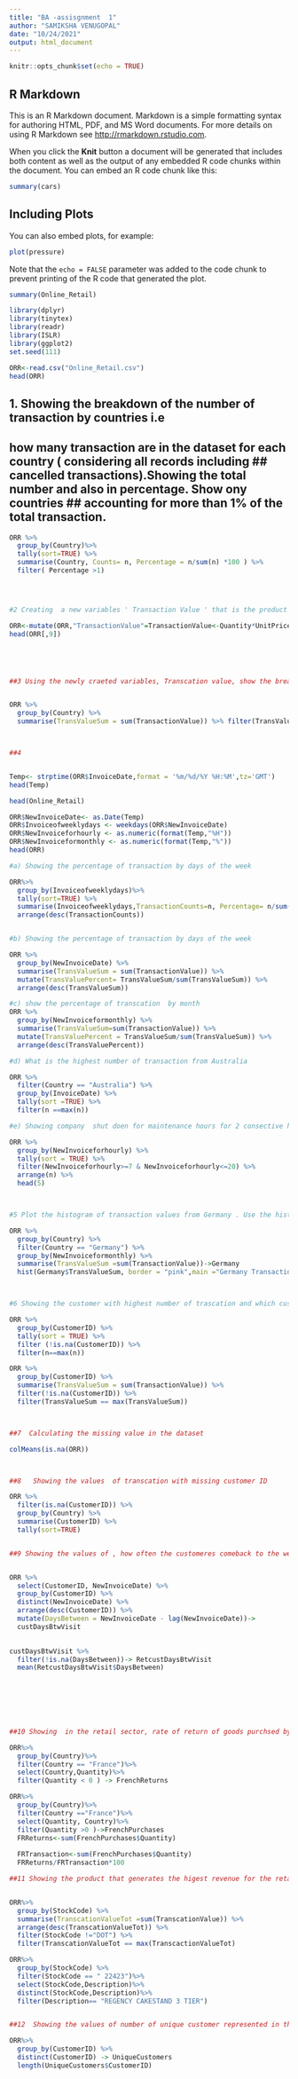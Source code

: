 ```yaml
---
title: "BA -assisgnment  1"
author: "SAMIKSHA VENUGOPAL"
date: "10/24/2021"
output: html_document
---
```


```r
knitr::opts_chunk$set(echo = TRUE)
```

## R Markdown

This is an R Markdown document. Markdown is a simple formatting syntax for authoring HTML, PDF, and MS Word documents. For more details on using R Markdown see <http://rmarkdown.rstudio.com>.

When you click the **Knit** button a document will be generated that includes both content as well as the output of any embedded R code chunks within the document. You can embed an R code chunk like this:

```r
summary(cars)
```

## Including Plots

You can also embed plots, for example:

```r
plot(pressure)
```

Note that the `echo = FALSE` parameter was added to the code chunk to prevent printing of the R code that generated the plot.

```r
summary(Online_Retail)
```

```r
library(dplyr)
library(tinytex)
library(readr)
library(ISLR)
library(ggplot2)
set.seed(111)
```


```r
ORR<-read.csv("Online_Retail.csv")
head(ORR)
```





## 1. Showing the breakdown of the number of transaction by countries i.e 
## how many transaction are in the dataset for each country ( considering all records including   ##  cancelled transactions).Showing the total number  and also in percentage. Show ony countries ##   accounting for more than 1% of the total transaction. 

```r
ORR %>%
  group_by(Country)%>%
  tally(sort=TRUE) %>% 
  summarise(Country, Counts= n, Percentage = n/sum(n) *100 ) %>% 
  filter( Percentage >1)




#2 Creating  a new variables ' Transaction Value ' that is the product of the  existing #"quantity' and "Unit price' variables .Add this variable to the  data frame 

ORR<-mutate(ORR,"TransactionValue"=TransactionValue<-Quantity*UnitPrice)
head(ORR[,9])





##3 Using the newly craeted variables, Transcation value, show the breakdown of transaction value #by  country 


ORR %>%
  group_by(Country) %>%
  summarise(TransValueSum = sum(TransactionValue)) %>% filter(TransValueSum > 130000) %>% arrange (desc( TransValueSum)) 



##4 


Temp<- strptime(ORR$InvoiceDate,format = '%m/%d/%Y %H:%M',tz='GMT')
head(Temp)

head(Online_Retail)

ORR$NewInvoiceDate<- as.Date(Temp)
ORR$Invoiceofweeklydays <- weekdays(ORR$NewInvoiceDate)
ORR$NewInvoiceforhourly <- as.numeric(format(Temp,"%H"))
ORR$NewInvoiceformonthly <- as.numeric(format(Temp,"%"))
head(ORR)

#a) Showing the percentage of transaction by days of the week

ORR%>%
  group_by(Invoiceofweeklydays)%>%
  tally(sort=TRUE) %>%
  summarise(Invoiceofweeklydays,TransactionCounts=n, Percentage= n/sum(n)*100)%>%
  arrange(desc(TransactionCounts))


#b) Showing the percentage of transaction by days of the week

ORR %>%
  group_by(NewInvoiceDate) %>%
  summarise(TransValueSum = sum(TransactionValue)) %>%
  mutate(TransValuePercent= TransValueSum/sum(TransValueSum)) %>%
  arrange(desc(TransValueSum))

#c) show the percentage of transcation  by month
ORR %>%
  group_by(NewInvoiceformonthly) %>%
  summarise(TransValueSum=sum(TransactionValue)) %>%
  mutate(TransValuePercent = TransValueSum/sum(TransValueSum)) %>%
  arrange(desc(TransValuePercent))

#d) What is the highest number of transaction from Australia

ORR %>%
  filter(Country == "Australia") %>%
  group_by(InvoiceDate) %>%
  tally(sort =TRUE) %>%
  filter(n ==max(n))

#e) Showing company  shut doen for maintenance hours for 2 consective hours 

ORR %>%
  group_by(NewInvoiceforhourly) %>%
  tally(sort = TRUE) %>%
  filter(NewInvoiceforhourly>=7 & NewInvoiceforhourly<=20) %>%
  arrange(n) %>%
  head(5)



#5 Plot the histogram of transaction values from Germany . Use the hist () function to plot 

ORR %>%
  group_by(Country) %>%
  filter(Country == "Germany") %>%
  group_by(NewInvoiceformonthly) %>%
  summarise(TransValueSum =sum(TransactionValue))->Germany
  hist(Germany$TransValueSum, border = "pink",main ="Germany Transaction Value ",xlab = "Transaction Vlaue  sum per Month",ylab ="Frequency",col="pink")



#6 Showing the customer with highest number of trascation and which customer is most valueable 

ORR %>%
  group_by(CustomerID) %>%
  tally(sort = TRUE) %>%
  filter (!is.na(CustomerID)) %>%
  filter(n==max(n))

ORR %>%
  group_by(CustomerID) %>%
  summarise(TransValueSum = sum(TransactionValue)) %>%
  filter(!is.na(CustomerID)) %>%
  filter(TransValueSum == max(TransValueSum))        



##7  Calculating the missing value in the dataset 

colMeans(is.na(ORR))



##8   Showing the values  of transcation with missing customer ID 

ORR %>%
  filter(is.na(CustomerID)) %>%
  group_by(Country) %>%
  summarise(CustomerID) %>%
  tally(sort=TRUE)


##9 Showing the values of , how often the customeres comeback to the website  for their next shopping 


ORR %>%
  select(CustomerID, NewInvoiceDate) %>%
  group_by(CustomerID) %>%
  distinct(NewInvoiceDate) %>%
  arrange(desc(CustomerID)) %>%
  mutate(DaysBetween = NewInvoiceDate - lag(NewInvoiceDate))->
  custDaysBtwVisit
  

custDaysBtwVisit %>%
  filter(!is.na(DaysBetween))-> RetcustDaysBtwVisit
  mean(RetcustDaysBtwVisit$DaysBetween)

  
  
  



##10 Showing  in the retail sector, rate of return of goods purchsed by customers 

ORR%>%
  group_by(Country)%>%
  filter(Country == "France")%>%
  select(Country,Quantity)%>%
  filter(Quantity < 0 ) -> FrenchReturns

ORR%>%
  group_by(Country)%>%
  filter(Country =="France")%>%
  select(Quantity, Country)%>%
  filter(Quantity >0 )->FrenchPurchases
  FRReturns<-sum(FrenchPurchases$Quantity)
  
  FRTransaction<-sum(FrenchPurchases$Quantity)
  FRReturns/FRTransaction*100

##11 Showing the product that generates the higest revenue for the retailer


ORR%>%
  group_by(StockCode) %>%
  summarise(TranscationValueTot =sum(TranscationValue)) %>%
  arrange(desc(TranscationValueTot)) %>%
  filter(StockCode !="DOT") %>%
  filter(TranscationValueTot == max(TranscactionValueTot)

ORR%>%
  group_by(StockCode) %>%
  filter(StockCode == "	22423")%>%
  select(StockCode,Description)%>%
  distinct(StockCode,Description)%>%
  filter(Description== "REGENCY CAKESTAND 3 TIER")


##12  Showing the values of number of unique customer represented in the dataset.Will use lenght() function

ORR%>%
  group_by(CustomerID) %>%
  distinct(CustomerID) -> UniqueCustomers
  length(UniqueCustomers$CustomerID)
```
